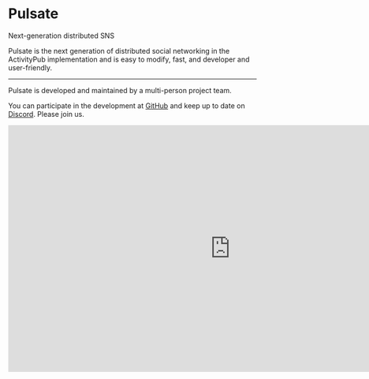 
<style jsx global>{`
  body {
    background-image: radial-gradient(#ddd 2px, transparent 0),
    radial-gradient(#ddd 2px, transparent 0);
    background-position: 0 0, 40px 40px;
    background-size: 80px 80px;
    text-align: center;
  }
  .dark body {
    background-color: #0E1215;
    background-image:
      radial-gradient(#333 2px, transparent 0),
      radial-gradient(#333 2px, transparent 0),
      linear-gradient(to top right, #000000, #001a33);
    background-size: 40px 40px, 40px 40px, 100% 100%;
    background-position: 0 0, 20px 20px, 0 0;
    background-repeat: repeat, repeat, no-repeat;
  }
`}</style>

# Pulsate

<div className={style.heading}>
  <p>Next-generation distributed SNS</p>
</div>

Pulsate is the next generation of distributed social networking in the ActivityPub implementation and is easy to modify, fast, and developer and user-friendly.

<div className={style.nav}>
  <Navigation />
</div>

---

Pulsate is developed and maintained by a multi-person project team.

You can participate in the development at [GitHub](https://link.pulsate.dev/github) and keep up to date on [Discord](https://link.pulsate.dev/discord). Please join us.

<div style={{ display: "flex", justifyContent: "center", marginTop: 30 }}>
  <iframe src="https://discord.com/widget?id=1155472831744856164&theme=dark" width="900" height="500" allowTransparency="true" frameBorder="0" sandbox="allow-popups allow-popups-to-escape-sandbox allow-same-origin allow-scripts"></iframe>
</div>
